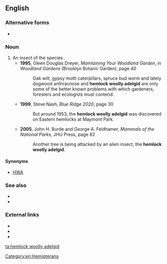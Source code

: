 ==English==
{{rfi}}
===Alternative forms===
* {{vern|hemlock wooly adelgid}}

===Noun===
{{en-noun}}

# An insect of the species {{taxlink|Adelges tsugae|species|noshow=1}}.
#* '''1995''', Gleen Douglas Dreyer, ''Maintaining Your Woodland Garden'', in ''Woodland Gardens'' (Brooklyn Botanic Garden), page 40
#*: Oak wilt, gypsy moth caterpillars, spruce bud worm and lately dogwood anthracnose and '''hemlock woolly adelgid''' are only some of the better known problems with which gardeners, foresters and ecologists must contend.
#* '''1999''', Steve Nash, ''Blue Ridge 2020'', page 30
#*: But around 1953, the '''hemlock woolly adelgid''' was discovered on Eastern hemlocks at Maymont Park.
#* '''2005''', John H. Burde and George A. Feldhamer, ''Mammals of the National Parks'', JHU Press, page 82
#*: Another tree is being attacked by an alien insect, the '''hemlock woolly adelgid'''.

====Synonyms====
* {{sense|''Adelges tsugae''}} [[HWA]]

===See also===
* {{taxlink|Laricobius|genus|noshow=1}}
* {{taxlink|Laricobius kangdingensis|species|noshow=1}}

===External links===
* {{pedia|Adelges tsugae}}
* {{specieslite|Adelges tsugae}}
* {{comcatlite|Adelges tsugae}}

[[Category:en:Hemipterans]]

[[ta:hemlock woolly adelgid]]